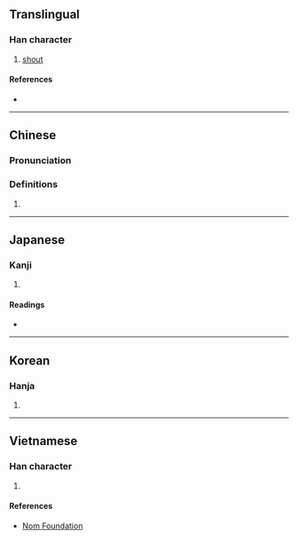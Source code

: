 {{character info/new}}
==Translingual==

===Han character===
{{Han char|rn=30|rad=口|as=13|sn=16|four=68040|canj=RHSK|ids=⿰口敫}}

# [[shout]]

====References====
* {{Han ref|kx=0210.200|dkj=04392|dj=0433.080|hdz=10692.120|uh=566D|ud=22125|bh=E943|bd=59715}}

----
==Chinese==
===Pronunciation===
{{zh-pron
|m=jiào
|c=giu3
|mc=y
|oc=y
}}

===Definitions===
{{zh-hanzi}}

# {{rfdef|zh|sort=口13}}

----

==Japanese==

===Kanji===
{{ja-kanji|grade=|rs=口13}}

# {{rfdef|ja|sort=口13}}

====Readings====
* {{ja-readings|on=[[きょう]] (kyō), [[けき]] (keki), [[きゃく]] (kyaku)|kun=[[ほえる]] (hoeru), [[さけぶ]] (sakebu), [[よぶ]] (yobu), [[なく]] (naku)}}

----

==Korean==

===Hanja===
{{ko-hanja|hangeul=교|rv=gyo|mr=kyo}}

# {{rfdef|ko|sort=口13}}

----

==Vietnamese==

===Han character===
{{vi-hantu|[[khiếu]]|rs=口13}}

# {{rfdef|vi|sort=口13}}

====References====
* [http://nomfoundation.org/common/nom_details.php?codepoint=566d Nom Foundation]